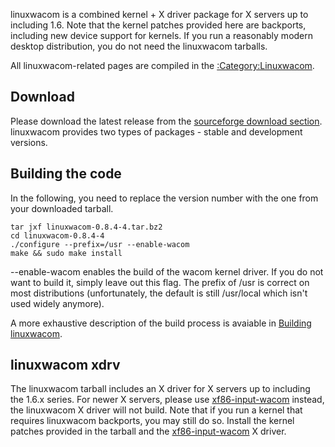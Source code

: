 linuxwacom is a combined kernel + X driver package for X servers up to including 1.6. Note that the kernel patches provided here are backports, including new device support for kernels.
If you run a reasonably modern desktop distribution, you do not need the linuxwacom tarballs.

All linuxwacom-related pages are compiled in the [[:Category:Linuxwacom]].


== Download ==

Please download the latest release from the [https://sourceforge.net/projects/linuxwacom/files/ sourceforge download section]. linuxwacom provides two types of packages - stable and development versions.

== Building the code ==
In the following, you need to replace the version number with the one from your downloaded tarball.
<pre>
tar jxf linuxwacom-0.8.4-4.tar.bz2
cd linuxwacom-0.8.4-4
./configure --prefix=/usr --enable-wacom
make && sudo make install
</pre>

--enable-wacom enables the build of the wacom kernel driver. If you do not want to build it, simply leave out this flag. The prefix of /usr is correct on most distributions (unfortunately, the default is still /usr/local which isn't used widely anymore).

A more exhaustive description of the build process is avaiable in [[Building linuxwacom]].

== linuxwacom xdrv ==
The linuxwacom tarball includes an X driver for X servers up to including the 1.6.x series. For newer X servers, please use [[xf86-input-wacom]] instead, the linuxwacom X driver will not build.
Note that if you run a kernel that requires linuxwacom backports, you may still do so. Install the kernel patches provided in the tarball and the [[xf86-input-wacom]] X driver.